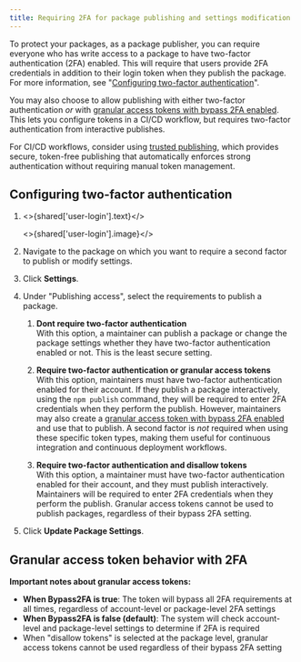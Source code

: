 ```yaml
---
title: Requiring 2FA for package publishing and settings modification
---
```



To protect your packages, as a package publisher, you can require everyone who has write access to a package to have two-factor authentication (2FA) enabled. This will require that users provide 2FA credentials in addition to their login token when they publish the package. For more information, see "[Configuring two-factor authentication][config-2fa]".

You may also choose to allow publishing with either two-factor authentication _or_ with [granular access tokens with bypass 2FA enabled][creating-granular-access-token]. This lets you configure tokens in a CI/CD workflow, but requires two-factor authentication from interactive publishes.

For CI/CD workflows, consider using [trusted publishing](/trusted-publishers), which provides secure, token-free publishing that automatically enforces strong authentication without requiring manual token management.

## Configuring two-factor authentication

1. <>{shared['user-login'].text}</>

   <>{shared['user-login'].image}</>

2. Navigate to the package on which you want to require a second factor to publish or modify settings.

3. Click **Settings**.

   <Screenshot src="/packages-and-modules/securing-your-code/2fa-package-admin.png" alt="Screenshot showing the admin tab on a package page" />

4. Under "Publishing access", select the requirements to publish a package.
   1. **Dont require two-factor authentication**  
      With this option, a maintainer can publish a package or change the package settings whether they have two-factor authentication enabled or not. This is the least secure setting.

   2. **Require two-factor authentication or granular access tokens**  
      With this option, maintainers must have two-factor authentication enabled for their account. If they publish a package interactively, using the `npm publish` command, they will be required to enter 2FA credentials when they perform the publish. However, maintainers may also create a [granular access token with bypass 2FA enabled][creating-granular-access-token] and use that to publish. A second factor is _not_ required when using these specific token types, making them useful for continuous integration and continuous deployment workflows.

   3. **Require two-factor authentication and disallow tokens**  
      With this option, a maintainer must have two-factor authentication enabled for their account, and they must publish interactively. Maintainers will be required to enter 2FA credentials when they perform the publish. Granular access tokens cannot be used to publish packages, regardless of their bypass 2FA setting.

   <Screenshot src="/packages-and-modules/securing-your-code/2fa-package-setting.png" alt="Screenshot showing the require two-factor option for a package" />

5. Click **Update Package Settings**.

## Granular access token behavior with 2FA

<Note>

**Important notes about granular access tokens:**

- **When Bypass2FA is true**: The token will bypass all 2FA requirements at all times, regardless of account-level or package-level 2FA settings
- **When Bypass2FA is false (default)**: The system will check account-level and package-level settings to determine if 2FA is required
- When "disallow tokens" is selected at the package level, granular access tokens cannot be used regardless of their bypass 2FA setting

</Note>

[config-2fa]: configuring-two-factor-authentication
[creating-granular-access-token]: creating-and-viewing-access-tokens#creating-granular-access-tokens-on-the-website
